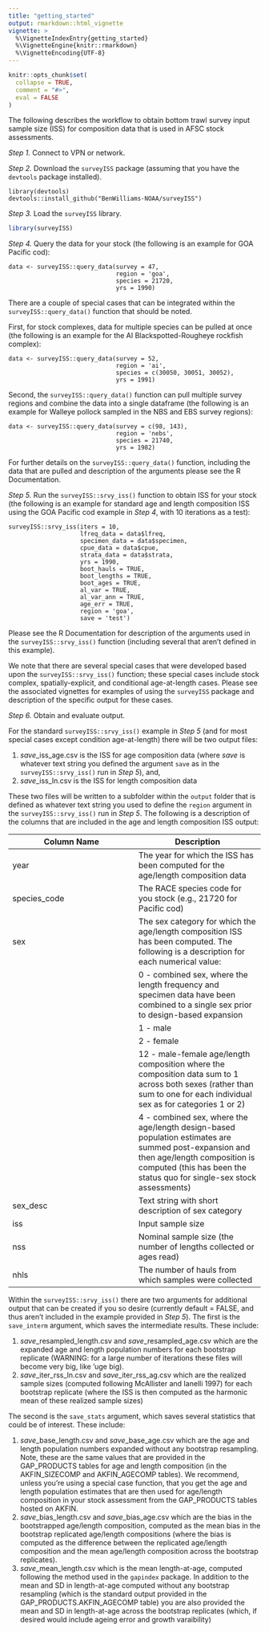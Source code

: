 ```yaml
---
title: "getting_started"
output: rmarkdown::html_vignette
vignette: >
  %\VignetteIndexEntry{getting_started}
  %\VignetteEngine{knitr::rmarkdown}
  %\VignetteEncoding{UTF-8}
---
```


```r
knitr::opts_chunk$set(
  collapse = TRUE,
  comment = "#>",
  eval = FALSE
)
```

The following describes the workflow to obtain bottom trawl survey input sample size (ISS) for composition data that is used in AFSC stock assessments.

*Step 1.* Connect to VPN or network.

*Step 2.* Download the `surveyISS` package (assuming that you have the `devtools` package installed).

```
library(devtools)
devtools::install_github("BenWilliams-NOAA/surveyISS")
```

*Step 3.* Load the `surveyISS` library.

```r
library(surveyISS)
```

*Step 4.* Query the data for your stock (the following is an example for GOA Pacific cod):

```
data <- surveyISS::query_data(survey = 47, 
                              region = 'goa', 
                              species = 21720, 
                              yrs = 1990)
```

There are a couple of special cases that can be integrated within the `surveyISS::query_data()` function that should be noted.

First, for stock complexes, data for multiple species can be pulled at once (the following is an example for the AI Blackspotted-Rougheye rockfish complex):

```
data <- surveyISS::query_data(survey = 52, 
                              region = 'ai', 
                              species = c(30050, 30051, 30052), 
                              yrs = 1991)
```

Second, the `surveyISS::query_data()` function can pull multiple survey regions and combine the data into a single dataframe (the following is an example for Walleye pollock sampled in the NBS and EBS survey regions):

```
data <- surveyISS::query_data(survey = c(98, 143), 
                              region = 'nebs', 
                              species = 21740, 
                              yrs = 1982)
```

For further details on the `surveyISS::query_data()` function, including the data that are pulled and description of the arguments please see the R Documentation.

*Step 5.* Run the `surveyISS::srvy_iss()` function to obtain ISS for your stock (the following is an example for standard age and length composition ISS using the GOA Pacific cod example in *Step 4*, with 10 iterations as a test):

```
surveyISS::srvy_iss(iters = 10, 
                    lfreq_data = data$lfreq,
                    specimen_data = data$specimen, 
                    cpue_data = data$cpue, 
                    strata_data = data$strata,
                    yrs = 1990,  
                    boot_hauls = TRUE, 
                    boot_lengths = TRUE, 
                    boot_ages = TRUE, 
                    al_var = TRUE, 
                    al_var_ann = TRUE, 
                    age_err = TRUE,
                    region = 'goa', 
                    save = 'test')
```

Please see the R Documentation for description of the arguments used in the `surveyISS::srvy_iss()` function (including several that aren't defined in this example).

We note that there are several special cases that were developed based upon the `surveyISS::srvy_iss()` function; these special cases include stock complex, spatially-explicit, and conditional age-at-length cases.
Please see the associated vignettes for examples of using the `surveyISS` package and description of the specific output for these cases.

*Step 6.* Obtain and evaluate output.

For the standard `surveyISS::srvy_iss()` example in *Step 5* (and for most special cases except condition age-at-length) there will be two output files:

1. *save*_iss_age.csv is the ISS for age composition data (where *save* is whatever text string you defined the argument `save` as in the `surveyISS::srvy_iss()` run in *Step 5*), and,
2. *save*_iss_ln.csv is the ISS for length composition data

These two files will be written to a subfolder within the `output` folder that is defined as whatever text string you used to define the `region` argument in the `surveyISS::srvy_iss()` run in *Step 5*.
The following is a description of the columns that are included in the age and length composition ISS output:

| Column Name | Description |
| ---- | ---- |
| year | The year for which the ISS has been computed for the age/length composition data |
| species_code | The RACE species code for you stock (e.g., 21720 for Pacific cod) |
| sex | The sex category for which the age/length composition ISS has been computed. The following is a description for each numerical value: |
| | 0 - combined sex, where the length frequency and specimen data have been combined to a single sex prior to design-based expansion |
| | 1 - male |
| | 2 - female |
| | 12 - male-female age/length composition where the composition data sum to 1 across both sexes (rather than sum to one for each individual sex as for categories 1 or 2) |
| | 4 - combined sex, where the age/length design-based population estimates are summed post-expansion and then age/length composition is computed (this has been the status quo for single-sex stock assessments) |
| sex_desc | Text string with short description of sex category |
| iss | Input sample size |
| nss | Nominal sample size (the number of lengths collected or ages read) |
| nhls | The number of hauls from which samples were collected |

Within the `surveyISS::srvy_iss()` there are two arguments for additional output that can be created if you so desire (currently default = FALSE, and thus aren't included in the example provided in *Step 5*).
The first is the `save_interm` argument, which saves the intermediate results.
These include:

1. *save*_resampled_length.csv and *save*_resampled_age.csv which are the expanded age and length population numbers for each bootstrap replicate (WARNING: for a large number of iterations these files will become very big, like 'uge big).
2. *save*_iter_rss_ln.csv and *save*_iter_rss_ag.csv which are the realized sample sizes (computed following McAllister and Ianelli 1997) for each bootstrap replicate (where the ISS is then computed as the harmonic mean of these realized sample sizes)

The second is the `save_stats` argument, which saves several statistics that could be of interest.
These include:

1. *save*_base_length.csv and *save*_base_age.csv which are the age and length population numbers expanded without any bootstrap resampling. Note, these are the same values that are provided in the GAP_PRODUCTS tables for age and length composition (in the AKFIN_SIZECOMP and AKFIN_AGECOMP tables). We recommend, unless you're using a special case function, that you get the age and length population estimates that are then used for age/length composition in your stock assessment from the GAP_PRODUCTS tables hosted on AKFIN.
2. *save*_bias_length.csv and *save*_bias_age.csv which are the bias in the bootstrapped age/length composition, computed as the mean bias in the bootstrap replicated age/length compositions (where the bias is computed as the difference between the replicated age/length composition and the mean age/length composition across the bootstrap replicates). 
3. *save*_mean_length.csv which is the mean length-at-age, computed following the method used in the `gapindex` package. In addition to the mean and SD in length-at-age computed without any bootstrap resampling (which is the standard output provided in the GAP_PRODUCTS.AKFIN_AGECOMP table) you are also provided the mean and SD in length-at-age across the bootstrap replicates (which, if desired would include ageing error and growth varaibility)

